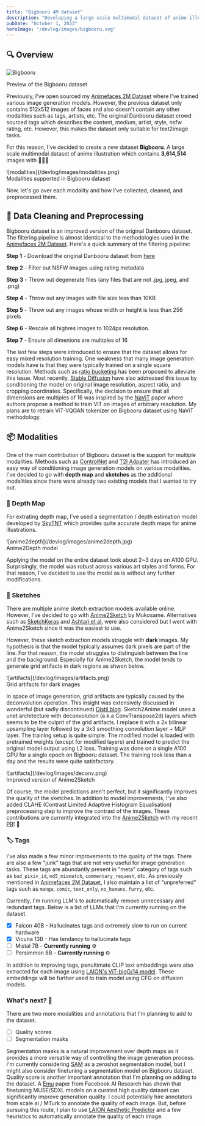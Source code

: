 ```yaml
---
title: "Bigbooru 4M dataset"
description: "Developing a large scale multimodal dataset of anime illustrations"
pubDate: "October 1, 2023"
heroImage: "/devlog/images/bigbooru.svg"
---
```


## 🔍 Overview

![Bigbooru](/devlog/images/bigbooru.svg)

<div className="center p-2 text-xl opacity-80">Preview of the Bigbooru dataset</div>

Previously, I've open sourced my [Animefaces 2M Dataset](/devlog/rambling/anime2m/) where I've trained various
image generation models. However, the previous dataset only contains 512x512 images of faces and also doesn't contain
any other modalities such as tags, artists, etc. The original Danbooru dataset crowd sourced tags which describes the content,
medium, artist, style, nsfw rating, etc. However, this makes the dataset only suitable for text2image tasks.

For this reason, I've decided to create a new dataset **Bigbooru**. A large scale multimodal dataset of anime illustration
which contains **3,614,514** images with 🥁🥁🥁

<div className="p-2">![modalities](/devlog/images/modalities.png)</div>
<div className="center p-2 text-xl opacity-80">Modalities supported in Bigbooru dataset</div>

Now, let's go over each modality and how I've collected, cleaned, and preprocessed them.

## 🧹 Data Cleaning and Preprocessing

Bigbooru dataset is an improved version of the original Danbooru dataset. The filtering pipeline is almost identical to the methodologies used in the [Animefaces 2M Dataset](/devlog/rambling/anime2m/).
Here's a quick summary of the filtering pipeline:

**Step 1** - Download the original Danbooru dataset from [here](https://www.gwern.net/Danbooru2021)

**Step 2** - Filter out NSFW images using rating metadata

**Step 3** - Throw out degenerate files (any files that are not .jpg, jpeg, and .png)

**Step 4** - Throw out any images with file size less than 10KB

**Step 5** - Throw out any images whose width or height is less than 256 pixels

**Step 6** - Rescale all highres images to 1024px resolution.

**Step 7** - Ensure all dimenions are multiples of 16

The last few steps were introduced to ensure that the dataset allows for easy mixed resolution training.
One weakness that many image generation models have is that they were typically trained on a single square resolution. Methods such as [ratio bucketing](https://github.com/NovelAI/novelai-aspect-ratio-bucketing)
has been proposed to alleviate this issue. Most recently, [Stable Diffusion](https://stability.ai/stable-diffusion) have also addressed this issue by conditioning the model on original image resolution, aspect ratio, and cropping coordinates.
Specifically, the decision to ensure that all dimensions are multiples of 16 was inspired by the [NaViT](https://arxiv.org/pdf/2307.06304.pdf) paper where authors propose a method to train ViT on images of arbitrary resolution.
My plans are to retrain ViT-VQGAN tokenizer on Bigbooru dataset using NaViT methodology.

## 📦 Modalities

One of the main contribution of Bigbooru dataset is the support for multiple modalities. Methods such as [ControlNet](https://github.com/lllyasviel/ControlNet) and [T2I Adpater](https://github.com/TencentARC/T2I-Adapter) has introduced an easy way of conditioning image generation models on various modalities.
I've decided to go with **depth map** and **sketches** as the additional modalities since there were already two existing models that I wanted to try out.

### 📐 Depth Map

For extrating depth map, I've used a segmentation / depth estimation model developed by [SkyTNT](https://github.com/SkyTNT/anime-segmentation) which provides quite accurate depth maps for anime illustrations.

<div className="center p-2">
	<div className="w-2/3">![anime2depth](/devlog/images/anime2depth.jpg)</div>
	<div className="p-2 text-xl opacity-80">Anime2Depth model</div>
</div>

Applying the model on the entire dataset took about 2~3 days on A100 GPU. Surprisingly, the model was robust across various art styles and forms.
For that reason, I've decided to use the model as is without any further modifications.

### 🎨 Sketches

There are multiple anime sketch extraction models available online. However, I've decided to go with [Anime2Sketch](https://github.com/Mukosame/Anime2Sketch) by Mukosame.
Alternatives such as [SketchKeras](https://github.com/lllyasviel/sketchKeras) and [Ashtari et al.](https://gwern.net/doc/ai/nn/gan/2022-ashtari.pdf) were also considered but I went with Anime2Sketch since it was the easiest to use.

However, these sketch extraction models struggle with **dark** images. My hypothesis is that the model typically assumes dark pixels are part of the line. For that reason, the model struggles to distinguish between the line and the background.
Especially for Anime2Sketch, the model tends to generate grid artifacts in dark regions as shwon below.

<div className="center p-2">
	<div className="w-3/4">![artifacts](/devlog/images/artifacts.png)</div>
	<div className="p-2 text-xl opacity-80">Grid artifacts for dark images</div>
</div>

In space of image generation, grid artifacts are typically caused by the deconvolution operation. This insight was extensively discussed in wonderful (but sadly discontinued) [Distil blog](https://distill.pub/2016/deconv-checkerboard/).
Sketch2Anime model uses a unet architecture with deconvolution (a.k.a ConvTranspose2d) layers which seems to be the culprit of the grid artifacts. I replace it with a 2x bilinear upsampling layer followed by a 3x3 smoothing convolution layer + MLP layer.
The training setup is quite simple. The modified model is loaded with pretrained weights (except for modified layers) and trained to predict the original model output using L2 loss.
Training was done on a single A100 GPU for a single epoch on Bigbooru dataset. The training took less than a day and the results were quite satisfactory.

<div className="center p-2">
	<div className="w-3/4">![artifacts](/devlog/images/deconv.png)</div>
	<div className="p-2 text-xl opacity-80">Improved version of Anime2Sketch</div>
</div>

Of course, the model predictions aren't perfect, but it significantly improves the quality of the sketches.
In addition to model improvements, I've also added CLAHE (Contrast Limited Adaptive Histogram Equalisation) preprocessing step to improve the contrast of the images.
These contributions are currently integrated into the [Anime2Sketch](https://github.com/Mukosame/Anime2Sketch) with my recent [PR](https://github.com/Mukosame/Anime2Sketch/issues/31)! 🎉

### 🏷️ Tags

I've also made a few minor improvements to the quality of the tags. There are also a few "junk" tags that are not very useful for image generation tasks.
These tags are abundantly present in "meta" category of tags such as `bad_pixiv_id`, `md5_mismatch`, `commentary_request`, etc.
As previously mentioned in [Animefaces 2M Dataset](/devlog/rambling/anime2m/), I also maintain a list of "unpreferred" tags such as `manga`, `comic`, `text_only`, `no_humans`, `furry`, etc.

Currently, I'm running LLM's to automatically remove unnecessary and redundant tags. Below is a list of LLMs that I'm currently running on the dataset.

- [x] Falcon 40B - Hallucinates tags and extremely slow to run on current hardware
- [x] Vicuna 13B - Has tendancy to hallucinate tags
- [ ] Mistal 7B - **Currently running** ⚙️
- [ ] Persimmon 8B - **Currently running** ⚙️

In addition to improving tags, penultimate CLIP text embeddings were also extracted for each image using [LAION's ViT-bigG/14 model](https://huggingface.co/laion/CLIP-ViT-bigG-14-laion2B-39B-b160k).
These embeddings will be further used to train model using CFG on diffusion models.

### What's next? 🤔

There are two more modalities and annotations that I'm planning to add to the dataset.

- [ ] Quality scores
- [ ] Segmentation masks

Segmentation masks is a natural improvement over depth maps as it provides a more versatile way of controlling the image generation process.
I'm currently considering [SAM](https://segment-anything.com/) as a zeroshot segmentation model, but I might also consider finetuning a segmentation model on Bigbooru dataset.
Quality score is another important annotation that I'm planning on adding to the dataset. A [Emu](https://scontent-lga3-2.xx.fbcdn.net/v/t39.2365-6/10000000_210375442059452_321995130515097708_n.pdf?_nc_cat=105&ccb=1-7&_nc_sid=3c67a6&_nc_ohc=5acdOVeMx-cAX_TWZBc&_nc_ht=scontent-lga3-2.xx&oh=00_AfDEijF8M9zb-o_cnY8illdwt_gSMPVG5Hs6tmHC0R-hOg&oe=651C84CD) paper from Facebook AI Research
has shown that finetuning MUSE/SDXL models on a curated high quality dataset can significantly improve generation quality. I could potentially hire annotators from scale.ai / MTurk to annotate the quality of each image. But, before pursuing this route, I plan to use [LAION Aesthetic Predictor](https://github.com/christophschuhmann/improved-aesthetic-predictor) and a few heuristics to automatically annotate the quality of each image.

